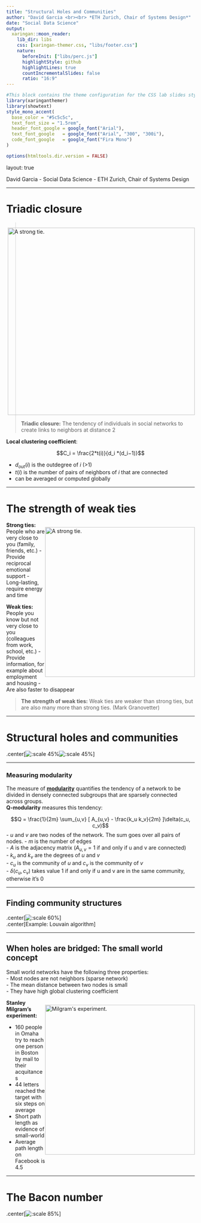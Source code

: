 ```yaml
---
title: "Structural Holes and Communities"
author: "David Garcia <br><br> *ETH Zurich, Chair of Systems Design*"
date: "Social Data Science"
output:
  xaringan::moon_reader:
    lib_dir: libs 
    css: [xaringan-themer.css, "libs/footer.css"]
    nature:
      beforeInit: ["libs/perc.js"]
      highlightStyle: github
      highlightLines: true
      countIncrementalSlides: false
      ratio: "16:9"
---
```



```r
#This block contains the theme configuration for the CSS lab slides style
library(xaringanthemer)
library(showtext)
style_mono_accent(
  base_color = "#5c5c5c",
  text_font_size = "1.5rem",
  header_font_google = google_font("Arial"),
  text_font_google   = google_font("Arial", "300", "300i"),
  code_font_google   = google_font("Fira Mono")
)
```

```r
options(htmltools.dir.version = FALSE)
```

layout: true

<div class="my-footer"><span>David Garcia - Social Data Science - ETH Zurich, Chair of Systems Design</span></div> 

---

# Triadic closure


<div style="float:right">
<img src="closedTriad.png" alt="A strong tie." width=500pt/>
</div>

>  **Triadic closure:** The tendency of individuals in social networks to create links to neighbors at distance 2

**Local clustering coefficient**:

$$C_i = \frac{2*t(i)}{d_i *(d_i−1)}$$

- $d_{out}(i)$ is the outdegree of $i$ (>1) 
- $t(i)$ is the number of pairs of neighbors of $i$ that are connected
- can be averaged or computed globally

---

# The strength of weak ties

<div style="float:right">
<img src="strongTie.png" alt="A strong tie." width=400pt/>
</div>

**Strong ties:** People who are very close to you (family, friends, etc.)
- Provide reciprocal emotional support
- Long-lasting, require energy and time

**Weak ties:** People you know but not very close to you (colleagues from work, school, etc.)
- Provide information, for example about employment and housing
- Are also faster to disappear

> **The strength of weak ties:** Weak ties are weaker than strong ties, but are also many more than strong ties. (Mark Granovetter) 

---

# Structural holes and communities

.center[![:scale 45%](structuralHole.png)![:scale 45%](ModularNetwork.png)]

---

### Measuring modularity

The measure of [**modularity**](https://www.pnas.org/content/103/23/8577.short) quantifies the tendency of a network to be divided in densely connected subgroups that are sparsely connected across groups.   
**Q-modularity** measures this tendency:

$$Q = \frac{1}{2m} \sum_{u,v} [ A_{u,v} - \frac{k_u k_v}{2m} ]\delta(c_u, c_v)$$
- $u$ and $v$ are two nodes of the network. The sum goes over all pairs of nodes.
- $m$ is the number of edges  
- $A$ is the adjacency matrix ($A_{u,v} = 1$ if and only if u and v are connected)  
- $k_u$ and $k_v$ are the degrees of $u$ and $v$  
- $c_u$ is the community of $u$ and $c_v$ is the community of $v$  
- $δ(c_u,c_v)$ takes value $1$ if and only if u and v are in the same community, otherwise it's $0$  


---

## Finding community structures

.center[![:scale 60%](Louvain.png)]  
.center[Example: Louvain algorithm]


---

## When holes are bridged: The small world concept

Small world networks have the following three properties:  
- Most nodes are not neighbors (sparse network)  
- The mean distance between two nodes is small  
- They have high global clustering coefficient

<div style="float:right">
<img src="map_us.png" alt="Milgram's experiment." width=400pt/>
</div>


**Stanley Milgram's experiment:**

- 160 people in Omaha try to reach one person in Boston by mail to their acquitances
- 44 letters reached the target with six steps on average
- Short path length as evidence of small-world
- Average path length on Facebook is 4.5


---

# The Bacon number
.center[![:scale 85%](bacon.png)]


